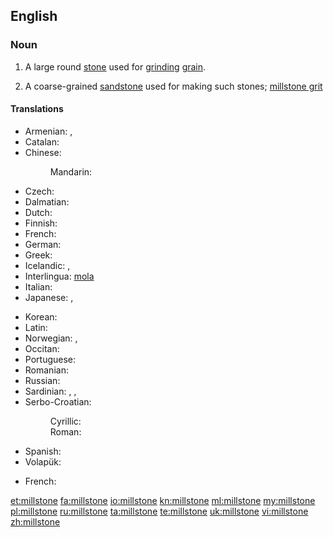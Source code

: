 ==English==
{{wikipedia}}

===Noun===
{{en-noun}}

# A large round [[stone]] used for [[grind]]ing [[grain]].
# {{geology}} A coarse-grained [[sandstone]] used for making such stones; [[millstone grit]]

====Translations====
{{trans-top|large round stone used for grinding grain}}
* Armenian: {{t-|hy|երկանաքար|tr=erkanak'ar}}, {{t-|hy|ջրաղացաքար|tr=ǰraġac'ak'ar}}
* Catalan: {{t+|ca|mola|f}}
* Chinese:
*: Mandarin: {{t|cmn|磨石|tr=móshí|sc=Hani}}
* Czech: {{t-|cs|mlýnský kámen|m}}
* Dalmatian: {{tø|dlm|mucna|f}}
* Dutch: {{t-|nl|molensteen|m}}
* Finnish: {{t+|fi|myllynkivi}}
* French: {{t+|fr|meule|f}}
* German: {{t+|de|Mühlstein|m}}
* Greek: {{t+|el|μυλόπετρα|f|tr=mylópetra|sc=Grek}}
* Icelandic: {{t-|is|kvarnarsteinn|m}}, {{t-|is|myllusteinn|m}}
* Interlingua: [[mola]]
* Italian: {{t+|it|mola|f}}
* Japanese: {{t-|ja|碾き臼|tr=ひきうす, hikiusu|sc=Jpan}}, {{t-|ja|ひき臼|tr=ひきうす, hikiusu|sc=Jpan}}
{{trans-mid}}
* Korean: {{t-|ko|맷돌|tr=maetdol|sc=Kore}}
* Latin: {{t-|la|mola|f}}
* Norwegian: {{t-|no|kvernstein|m}}, {{t-|no|møllestein|m}}
* Occitan: {{t+|oc|mòla|f}}
* Portuguese: {{t-|pt|mó|f}}
* Romanian: {{t-|ro|piatră de moară|f}}
* Russian: {{t+|ru|жёрнов|m|tr=žórnov}}
* Sardinian: {{t-|sc|moa}}, {{t-|sc|mola}}, {{t-|sc|mora}}
* Serbo-Croatian:
*: Cyrillic: {{t-|sh|жрвањ|m}}
*: Roman:  {{t-|sh|žrvanj|m}}
* Spanish: {{t+|es|muela|f}}
* Volapük: {{t+|vo|mülaston}}
{{trans-bottom}}

{{trans-top|coarse-grained sandstone}}
* French: {{t+|fr|meulière|f}}
{{trans-mid}}
{{trans-bottom}}

[[et:millstone]]
[[fa:millstone]]
[[io:millstone]]
[[kn:millstone]]
[[ml:millstone]]
[[my:millstone]]
[[pl:millstone]]
[[ru:millstone]]
[[ta:millstone]]
[[te:millstone]]
[[uk:millstone]]
[[vi:millstone]]
[[zh:millstone]]